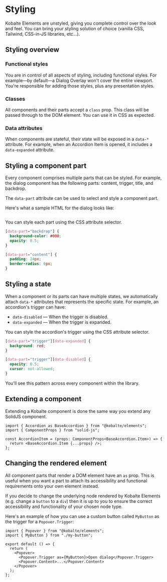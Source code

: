 # Styling

Kobalte Elements are unstyled, giving you complete control over the look and feel. You can bring your styling solution of choice (vanilla CSS, Tailwind, CSS-in-JS libraries, etc...).

## Styling overview

### Functional styles

You are in control of all aspects of styling, including functional styles. For example—by default—a Dialog Overlay won't cover the entire viewport. You're responsible for adding those styles, plus any presentation styles.

### Classes

All components and their parts accept a `class` prop. This class will be passed through to the DOM element. You can use it in CSS as expected.

### Data attributes

When components are stateful, their state will be exposed in a `data-*` attribute. For example, when an Accordion Item is opened, it includes a `data-expanded` attribute.

## Styling a component part

Every component comprises multiple parts that can be styled. For example, the dialog component has the following parts: content, trigger, title, and backdrop.

The `data-part` attribute can be used to select and style a component part.

Here's what a sample HTML for the dialog looks like:

```tsx

```

You can style each part using the CSS attribute selector.

```css
[data-part="backdrop"] {
  background-color: #000;
  opacity: 0.5;
}

[data-part="content"] {
  padding: 24px;
  border-radius: 6px;
}
```

## Styling a state

When a component or its parts can have multiple states, we automatically attach `data-*` attributes that represents the specific state. For example, an accordion's trigger can have:

- `data-disabled` — When the trigger is disabled.
- `data-expanded` — When the trigger is expanded.

You can style the accordion's trigger using the CSS attribute selector.

```css
[data-part="trigger"][data-expanded] {
  background: red;
}

[data-part="trigger"][data-disabled] {
  opacity: 0.5;
  cursor: not-allowed;
}
```

You'll see this pattern across every component within the library.

## Extending a component

Extending a Kobalte component is done the same way you extend any SolidJS component.

```tsx
import { Accordion as BaseAccordion } from "@kobalte/elements";
import { ComponentProps } from "solid-js";

const AccordionItem = (props: ComponentProps<BaseAccordion.Item>) => {
  return <BaseAccordion.Item {...props} />;
};
```

## Changing the rendered element

All component parts that render a DOM element have an `as` prop. This is useful when you want a part to attach its accessibility and functional requirements onto your own element instead.

If you decide to change the underlying node rendered by Kobalte Elements (e.g. change a `button` to a `div`) then it is up to you to ensure the correct accessibility and functionality of your chosen node type.

Here's an example of how you can use a custom button called `MyButton` as the trigger for a `Popover.Trigger`:

```tsx
import { Popover } from "@kobalte/elements";
import { MyButton } from "./my-button";

export default () => {
  return (
    <Popover>
      <Popover.Trigger as={MyButton}>Open dialog</Popover.Trigger>
      <Popover.Content>...</Popover.Content>
    </Popover>
  );
};
```
